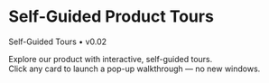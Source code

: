 
# Self-Guided Product Tours

<div className="mt-3 inline-flex items-center gap-2 rounded-full bg-fuchsia-600/15 text-fuchsia-300 px-3 py-1 text-xs font-medium">
  Self-Guided Tours • v0.02
</div>

Explore our product with interactive, self-guided tours.  
Click any card to launch a pop-up walkthrough — no new windows.

<SelfGuidedTours version="0.02" />
